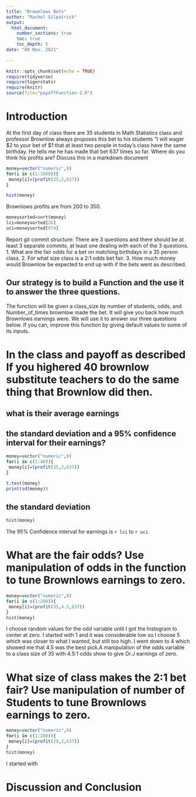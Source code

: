 ```yaml
---
title: "Brownlows Bets"
author: "Rachel Gilpatrick"
output: 
  html_document:
    number_sections: true
    toc: true
    toc_depth: 5
date: "09 Nov. 2021"    
    
---
```

```r
knitr::opts_chunk$set(echo = TRUE)
require(tidyverse)
require(tigerstats)
require(knitr)
source(file="payoffFunction-2.R")
```


<!-- We recommend you use git branches -- create a separate branch for each major section i.e. Introduction, Methods, Results, Inferential Results, and Discussion and Conclusions - leave the YAML block untouched until the final merge where you put in your own name !-->

# Introduction

<!--In this section you explain what you are trying to show.  Where did the data come from?  What is the research or other question you are trying to answer?!-->

 At the first day of class there are 35 students in Math Statistics class and professor Brownlow always proposes this bet to his students "I will wager $2 to your bet of $1 that at least two people in today's class have  the same birthday.  He tells me he has made that bet 637 times so far. Where do you think his profits are? Discuss this in a markdown document
 
```r
money=vector("numeric",0)
for(i in c(1:1000)){
 money[i]=(profit(35,2,637))
}
```
 

```r
hist(money)
```

 Brownlows profits are from 200 to 350.
 
```r
moneysorted=sort(money)
lci=moneysorted[26]
uci=moneysorted[974]
```

 
Report git commit structure:
There are 3 questions and there should be at least 3 separate commits, at least one dealing with each of the 3 questions.
1. What are the fair odds for a bet on matching birthdays in a 35 person class.
2. For what size class is a 2:1 odds bet fair.
3. How much money would Brownlow be expected to end up with if the bets went as described.

## Our strategy is to build a Function and the use it to answer the three questions. 

The function will be given a class_size by number of students, odds, and Number_of_times brownlow made the bet.  It will give you back how much Brownlows earnings were. We will use it to answer our three questions below. If you can, improve this function by giving default values to some of its inputs. 

# In the class and payoff as described  If you highered 40 brownlow substitute teachers to do the same thing that Brownlow did then.
## what is their average earnings
## the standard deviation and a 95% confidence interval for their earnings?


```r
money=vector("numeric",0)
for(i in c(1:40)){
 money[i]=(profit(35,2,637))
}
```

```r
t.test(money)
print(sd(money))
```
## the standard deviation


```r
hist(money)
```

The 95% Confidence interval for earnings is `r lci` to ` r uci`
  
<!--Explain and display your method of coming up with a 95% confidence interval of  professor Brownlows winnings (or losings)-->


# What are the fair odds? Use manipulation of odds in the function to tune Brownlows earnings to zero. 

```r
money=vector("numeric",0)
for(i in c(1:200)){
 money[i]=(profit(35,4.5,637))
}
hist(money)
```

I choose random values for the odd variable until I got the histogram to center at zero. I started with 1 and it was considerable low so I choose 5 which was closer to what I wanted, but still too high. I went down to 4 which showed me that 4.5 was the best pick.A manipulation of the odds variable to a class size of 35 with 4.5:1 odds show to give Dr.J earnings of zero.


<!--Decide on your methods:  In this section explain the approach you will take to attack the issue --- how will you decide on a likely estimate of professor Brownlow's earnings or losses after 637 bets. Also explain how you construct a 95% confidence interval about your estimate of his winnings !-->




# What size of class makes the 2:1 bet fair?  Use manipulation of number of Students to tune Brownlows earnings to zero.



```r
money=vector("numeric",0)
for(i in c(1:200)){
 money[i]=(profit(29,2,637))
}
hist(money)
```

I started with



<!--Explain and display the results of your method of coming up with the estimate of professor Brownlows betting profits!-->








# Discussion and Conclusion

<!--Discussion and conclusion here.  If professor Brownlow is consistantly making or losing money how could he change his payout so that his profits center on zero?  Also discuss what size his class should be in order to have his current scheme balance at zero profit.!-->


